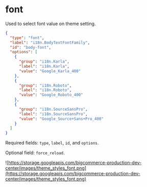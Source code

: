 # font

Used to select font value on theme setting.

```json filename="font: theme settings" showLineNumbers copy
{
  "type": "font",
  "label": "i18n.BodyTextFontFamily",
  "id": "body-font",
  "options": [
    {
      "group": "i18n.Karla",
      "label": "i18n.Karla",
      "value": "Google_Karla_400"
    },
    {
      "group": "i18n.Roboto",
      "label": "i18n.Roboto",
      "value": "Google_Roboto_400"
    },
    {
      "group": "i18n.SourceSansPro",
      "label": "i18n.SourceSansPro",
      "value": "Google_Source+Sans+Pro_400"
    }
  ]
}
```

Required fields: `type`, `label`, `id`, and `options`.

Optional field: `force_reload`.

![https://storage.googleapis.com/bigcommerce-production-dev-center/images/theme_styles_font.png](https://storage.googleapis.com/bigcommerce-production-dev-center/images/theme_styles_font.png)
